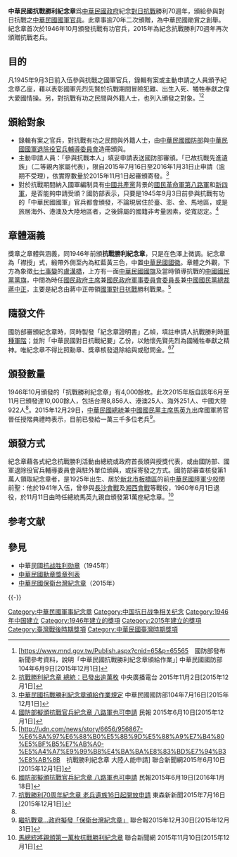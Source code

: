 {{Infobox Military Award
|name=中華民國抗戰勝利紀念章
|image=
|caption=中華民國抗戰勝利紀念章
|awarded_by={{ROC}}
|type=
|eligibility=參與對日抗戰的軍人
|for=
|status=
|description=
|clasps=
|established=2015年（民國104年）
|first_award= 
|last_award=
|total=
|posthumous=
|individual=
|higher=
|same=
|lower=
|image2=
|caption2=
}}

'''中華民國抗戰勝利紀念章'''爲[[中華民國政府|中華民國政府]]紀念[[中國抗日戰爭|對日抗戰]]勝利70週年，頒給參與對日抗戰之[[中華民國國軍|中華民國國軍]][[官兵|官兵]]。此章事逾70年二次頒贈，為中華民國勛賞之創舉。紀念章首次於1946年10月頒發抗戰有功官兵，2015年為紀念抗戰勝利70週年再次頒贈抗戰老兵。

==目的==
凡1945年9月3日前入伍參與抗戰之國軍官兵，錄輯有案或主動申請之人員頒予紀念章乙座，藉以表彰國軍先烈先賢於抗戰期間冒險犯難、出生入死、犧牲奉獻之偉大愛國情操。另，對抗戰有功之民間與外籍人士，也列入頒發之對象。<ref>[https://www.mnd.gov.tw/Publish.aspx?cnid=65&p=65565　國防部發布新聞參考資料，說明「中華民國抗戰勝利紀念章頒給作業」] {{Wayback|url=https://www.mnd.gov.tw/Publish.aspx?cnid=65&p=65565 |date=20151208195854 }}中華民國國防部104年6月9日[2015年12月1日]</ref><ref name="#1">[http://www.rti.org.tw/m/news/detail/?recordId=231561 抗戰勝利紀念章 總統：已發出逾萬枚] {{Wayback|url=http://www.rti.org.tw/m/news/detail/?recordId=231561 |date=20151208141330 }}中央廣播電台 2015年11月2日[2015年12月1日]</ref>

==頒給對象==
*錄輯有案之官兵，對抗戰有功之民間與外籍人士，由[[中華民國國防部|中華民國國防部]]與[[中華民國國軍退除役官兵輔導委員會|中華民國國軍退除役官兵輔導委員會]]造冊頒與。
*主動申請人員：「參與抗戰本人」填妥申請表送國防部審頒。「已故抗戰先進遺族」（二等親內家屬代表），限自2015年7月16日至2016年1月31日止申請（逾期不受理），依實際數量於2015年11月1日起審頒寄發。<ref>[https://www.mnd.gov.tw/Publish.aspx?cnid=3155&p=65567 中華民國抗戰勝利紀念章頒給作業規定] {{Wayback|url=https://www.mnd.gov.tw/Publish.aspx?cnid=3155&p=65567 |date=20151208202320 }}中華民國國防部104年7月16日[2015年12月1日]</ref>
*對於抗戰期間納入國軍編制具有[[中國共產黨|中國共產黨]]背景的[[國民革命軍第八路軍|國民革命軍第八路軍]]和[[新四軍|新四軍]]，是否能夠申請受頒？國防部表示，只要是1945年9月3日前參與抗戰有功的「中華民國國軍」官兵都會頒發，不論現居住於臺、澎、金、馬地區，或是旅居海外、港澳及大陸地區者，之後歸屬的國籍非考量因素，從寬認定。<ref>[http://www.peoplenews.tw/news/9136e805-4e62-4998-aade-2c1d3f2c8703 國防部擬頒抗戰官兵紀念章 八路軍也可申請] {{Wayback|url=http://www.peoplenews.tw/news/9136e805-4e62-4998-aade-2c1d3f2c8703 |date=20151208170738 }}民報 2015年6月10日[2015年12月1日]</ref>

==章體涵義==
獎章之章體與涵義，同1946年前頒'''抗戰勝利紀念章'''，只是在色澤上微調。紀念章為「襟授」式，緞帶外側至內為紅藍黃三色，中置[[中華民國國徽|中華民國國徽]]。章體之外觀，下方為象徵[[七七事變|七七事變]]的[[盧溝橋|盧溝橋]]，上方有一面[[中華民國國旗|中華民國國旗]]及當時領導抗戰的[[中國國民黨黨旗|中國國民黨黨旗]]，中間為時任[[國民政府主席|國民政府主席]]兼[[國民政府軍事委員會|國民政府軍事委員會]][[委員長|委員長]]兼[[中國國民黨總裁|中國國民黨總裁]][[蔣中正|蔣中正]]，主要是紀念由蔣中正帶領[[國民革命軍|國軍]][[對日抗戰|對日抗戰]]勝利戰果。<ref>[http://udn.com/news/story/6656/956867-%E6%8A%97%E6%88%B0%E5%8B%9D%E5%88%A9%E7%B4%80%E5%BF%B5%E7%AB%A0-%E5%A4%A7%E9%99%B8%E4%BA%BA%E8%83%BD%E7%94%B3%E8%AB%8B　抗戰勝利紀念章 大陸人能申請] {{Wayback|url=http://udn.com/news/story/6656/956867-%E6%8A%97%E6%88%B0%E5%8B%9D%E5%88%A9%E7%B4%80%E5%BF%B5%E7%AB%A0-%E5%A4%A7%E9%99%B8%E4%BA%BA%E8%83%BD%E7%94%B3%E8%AB%8B |date=20151211083754 }}聯合新聞網2015年6月10日[2015年12月1日]</ref>

==隨發文件==
國防部審頒紀念章時，同時製發「紀念章證明書」乙幀，填註申請人抗戰勝利時[[軍種|軍種]][[軍階|軍階]]；並附「中華民國對日抗戰紀要」乙份，以勉懷先賢先烈為國犧牲奉獻之精神。唯紀念章不得比照勳章、獎章核發退除給與或慰問金。<ref>[http://www.peoplenews.tw/news/9136e805-4e62-4998-aade-2c1d3f2c8703 國防部擬頒抗戰官兵紀念章 八路軍也可申請] {{Wayback|url=http://www.peoplenews.tw/news/9136e805-4e62-4998-aade-2c1d3f2c8703 |date=20151208170738 }}民報2015年6月19日[2016年1月18日]</ref><ref>[http://www.ettoday.net/news/20150716/536026.htm 抗戰勝利70周年紀念章 老兵遺族16日起開放申請] {{Wayback|url=http://www.ettoday.net/news/20150716/536026.htm |date=20151208130656 }}東森新新聞2015年7月16日[2015年12月1日]</ref>

==頒發數量==
1946年10月頒發的「抗戰勝利紀念章」有4,000餘枚。此次2015年版自該年6月至11月已頒發達10,000餘人，包括台灣8,856人、港澳25人、海外251人、中國大陸922人<ref name="#1"/>。2015年12月29日，[[中華民國總統|中華民國總統]]兼[[中國國民黨主席|中國國民黨主席]][[馬英九|馬英九]]出席國軍將官晉任授階典禮時表示，目前已發給一萬三千多位老兵<ref>[http://udn.com/news/story/6656/1409821-%E7%B9%BC%E6%8A%97%E6%88%B0%E7%AB%A0%E2%80%A6%E6%94%BF%E5%BA%9C%E6%93%AC%E7%99%BC%E3%80%8C%E4%BF%9D%E8%A1%9B%E5%8F%B0%E7%81%A3%E7%B4%80%E5%BF%B5%E7%AB%A0%E3%80%8D 繼抗戰章…政府擬發「保衛台灣紀念章」] {{Wayback|url=http://udn.com/news/story/6656/1409821-%E7%B9%BC%E6%8A%97%E6%88%B0%E7%AB%A0%E2%80%A6%E6%94%BF%E5%BA%9C%E6%93%AC%E7%99%BC%E3%80%8C%E4%BF%9D%E8%A1%9B%E5%8F%B0%E7%81%A3%E7%B4%80%E5%BF%B5%E7%AB%A0%E3%80%8D |date=20151231010513 }}聯合報2015年12月30日[2015年12月31日]</ref>。

==頒發方式==
紀念章藉各式紀念抗戰勝利活動由總統或政府首長頒與授獎代表，或由國防部、國軍退除役官兵輔導委員會與駐外單位頒與，或採寄發之方式。國防部審查核發第1萬人領取紀念章者，是1925年出生、居於[[新北市|新北市]][[板橋區_(台灣)|板橋區]]的前[[中華民國陸軍|中華民國陸軍]][[少校|少校]]閔前聖：他於1941年入伍，曾參與[[長沙會戰|長沙會戰]]及[[湘西會戰|湘西會戰]]等戰役，1960年6月1日退役，於11月11日由時任總統馬英九親自頒發第1萬座紀念章。<ref>[http://udn.com/news/story/1/1304660-%E9%A6%AC%E7%B8%BD%E7%B5%B1%E5%B0%87%E8%A6%AA%E9%A0%92%E7%AC%AC%E4%B8%80%E8%90%AC%E6%9E%9A%E6%8A%97%E6%88%B0%E5%8B%9D%E5%88%A9%E7%B4%80%E5%BF%B5%E7%AB%A0 馬總統將親頒第一萬枚抗戰勝利紀念章] {{Wayback|url=http://udn.com/news/story/1/1304660-%E9%A6%AC%E7%B8%BD%E7%B5%B1%E5%B0%87%E8%A6%AA%E9%A0%92%E7%AC%AC%E4%B8%80%E8%90%AC%E6%9E%9A%E6%8A%97%E6%88%B0%E5%8B%9D%E5%88%A9%E7%B4%80%E5%BF%B5%E7%AB%A0 |date=20151211080437 }}聯合新聞網 2015年11月10日[2015年12月1日]</ref>

== 参考文献 ==
{{reflist}}

== 參見 ==
{{Portal|第二次世界大战|中華民國}}
* 中華民國[[抗战胜利勋章|抗战胜利勋章]]（1945年）
* [[中華民國勳章獎章列表|中華民國勳章獎章列表]]
* [[中華民國保衛台灣紀念章|中華民國保衛台灣紀念章]]（2015年）

{{-}}
{{中華民國勳章}}

[[Category:中華民國軍事紀念章|Category:中華民國軍事紀念章]]
[[Category:中国抗日战争相关纪念|Category:中国抗日战争相关纪念]]
[[Category:1946年中国建立|Category:1946年中国建立]]
[[Category:1946年建立的獎項|Category:1946年建立的獎項]]
[[Category:2015年建立的獎項|Category:2015年建立的獎項]]
[[Category:臺灣戰後時期獎項|Category:臺灣戰後時期獎項]]
[[Category:中華民國臺灣時期獎項|Category:中華民國臺灣時期獎項]]